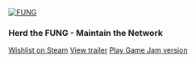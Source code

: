 [![FUNG](../../images/fung.png)](https://mellow.games/fung)

### Herd the FUNG - Maintain the Network

<a class="btn btn-primary" href="https://store.steampowered.com/app/2467310/FUNG/">Wishlist on Steam</a>
<a class="btn btn-default" href="https://www.youtube.com/watch?v=TVEq682MVQ8">View trailer</a>
<a class="btn btn-default" href="https://mellowarpeggiation.itch.io/fung-demo">Play Game Jam version</a>
